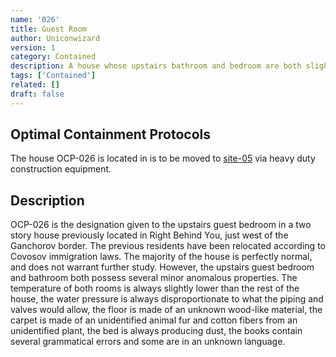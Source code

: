 ```yaml
---
name: '026'
title: Guest Room
author: Uniconwizard
version: 1
category: Contained
description: A house whose upstairs bathroom and bedroom are both slightly anomalous.
tags: ['Contained']
related: []
draft: false
---
```


## Optimal Containment Protocols
The house OCP-026 is located in is to be moved to [site-05](site/05) via heavy duty construction equipment.

## Description
OCP-026 is the designation given to the upstairs guest bedroom in a two story house previously located in <Redacted>Right Behind You</Redacted>,
just west of the Ganchorov border. The previous residents have been relocated according to Covosov immigration laws.
The majority of the house is perfectly normal, and does not warrant further study. However,
the upstairs guest bedroom and bathroom both possess several minor anomalous properties.
The temperature of both rooms is always slightly lower than the rest of the house,
the water pressure is always disproportionate to what the piping and valves would allow,
the floor is made of an unknown wood-like material, the carpet is made of an unidentified animal fur and cotton fibers from an unidentified plant,
the bed is always producing dust, the books contain several grammatical errors and some are in an unknown language.
